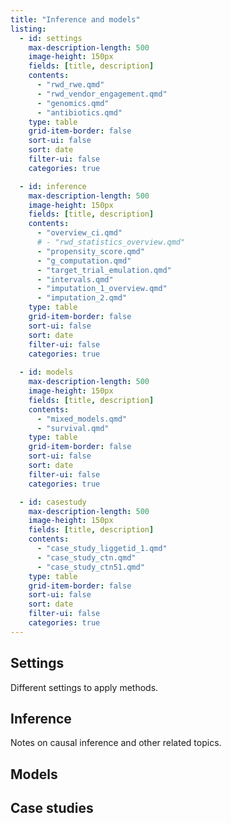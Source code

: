 ```yaml
---
title: "Inference and models"
listing:
  - id: settings
    max-description-length: 500
    image-height: 150px
    fields: [title, description]
    contents: 
      - "rwd_rwe.qmd"
      - "rwd_vendor_engagement.qmd"
      - "genomics.qmd"
      - "antibiotics.qmd"
    type: table
    grid-item-border: false
    sort-ui: false
    sort: date
    filter-ui: false
    categories: true

  - id: inference
    max-description-length: 500
    image-height: 150px
    fields: [title, description]
    contents: 
      - "overview_ci.qmd"
      # - "rwd_statistics_overview.qmd"
      - "propensity_score.qmd"
      - "g_computation.qmd"
      - "target_trial_emulation.qmd"
      - "intervals.qmd"
      - "imputation_1_overview.qmd"
      - "imputation_2.qmd"
    type: table
    grid-item-border: false
    sort-ui: false
    sort: date
    filter-ui: false
    categories: true
    
  - id: models
    max-description-length: 500
    image-height: 150px
    fields: [title, description]
    contents: 
      - "mixed_models.qmd"
      - "survival.qmd"
    type: table
    grid-item-border: false
    sort-ui: false
    sort: date
    filter-ui: false
    categories: true    

  - id: casestudy
    max-description-length: 500
    image-height: 150px
    fields: [title, description]
    contents: 
      - "case_study_liggetid_1.qmd"
      - "case_study_ctn.qmd"
      - "case_study_ctn51.qmd"
    type: table
    grid-item-border: false
    sort-ui: false
    sort: date
    filter-ui: false
    categories: true  
---
```


## Settings

Different settings to apply methods.

::: {#settings}
:::


## Inference

Notes on causal inference and other related topics.

::: {#inference}
:::



## Models

::: {#models}
:::

## Case studies

::: {#casestudy}
:::

